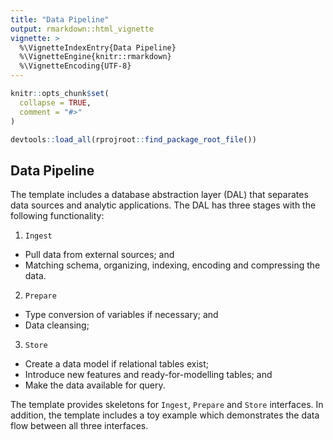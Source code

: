 ```yaml
---
title: "Data Pipeline"
output: rmarkdown::html_vignette
vignette: >
  %\VignetteIndexEntry{Data Pipeline}
  %\VignetteEngine{knitr::rmarkdown}
  %\VignetteEncoding{UTF-8}
---
```


```r
knitr::opts_chunk$set(
  collapse = TRUE,
  comment = "#>"
)
```

```r
devtools::load_all(rprojroot::find_package_root_file())
```

## Data Pipeline

The template includes a database abstraction layer (DAL) that separates data
sources and analytic applications. The DAL has three stages with the following
functionality:

1. `Ingest`
* Pull data from external sources; and
* Matching schema, organizing, indexing, encoding and compressing the data.
2. `Prepare`
* Type conversion of variables if necessary; and
* Data cleansing;
3. `Store`
* Create a data model if relational tables exist;
* Introduce new features and ready-for-modelling tables; and 
* Make the data available for query.

The template provides skeletons for `Ingest`, `Prepare` and `Store` interfaces.
In addition, the template includes a toy example which demonstrates the data
flow between all three interfaces.

<!--
### Ingest Layer Interface and its Implementation

```r
ingest_abstract <- Ingest$new(path = tempdir())
class(ingest_abstract)

ingest_concrete <- IngestDAO$new(path = tempdir())
class(ingest_concrete)
```

### Prepare Layer Interface and its Implementation

```r
prepare_abstract <- Prepare$new()
class(prepare_abstract)

prepare_concrete <- PrepareDAO$new()
class(prepare_concrete)
```

### DataStore Object

```r
ds <- DataStore$new()
class(ds)
```
-->
